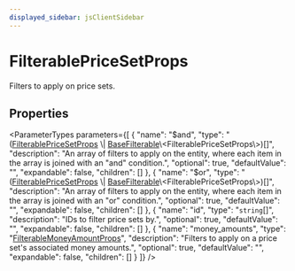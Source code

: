 ```yaml
---
displayed_sidebar: jsClientSidebar
---
```



# FilterablePriceSetProps

Filters to apply on price sets.

## Properties

<ParameterTypes parameters={[
  {
    "name": "$and",
    "type": "([FilterablePriceSetProps](internal.internal-1.PricingTypes.FilterablePriceSetProps.mdx) \\| [BaseFilterable](../../DAL/interfaces/internal.internal-1.DAL.BaseFilterable.mdx)\\&#60;FilterablePriceSetProps\\&#62;)[]",
    "description": "An array of filters to apply on the entity, where each item in the array is joined with an \"and\" condition.",
    "optional": true,
    "defaultValue": "",
    "expandable": false,
    "children": []
  },
  {
    "name": "$or",
    "type": "([FilterablePriceSetProps](internal.internal-1.PricingTypes.FilterablePriceSetProps.mdx) \\| [BaseFilterable](../../DAL/interfaces/internal.internal-1.DAL.BaseFilterable.mdx)\\&#60;FilterablePriceSetProps\\&#62;)[]",
    "description": "An array of filters to apply on the entity, where each item in the array is joined with an \"or\" condition.",
    "optional": true,
    "defaultValue": "",
    "expandable": false,
    "children": []
  },
  {
    "name": "id",
    "type": "`string`[]",
    "description": "IDs to filter price sets by.",
    "optional": true,
    "defaultValue": "",
    "expandable": false,
    "children": []
  },
  {
    "name": "money_amounts",
    "type": "[FilterableMoneyAmountProps](internal.internal-1.PricingTypes.FilterableMoneyAmountProps.mdx)",
    "description": "Filters to apply on a price set's associated money amounts.",
    "optional": true,
    "defaultValue": "",
    "expandable": false,
    "children": []
  }
]} />

